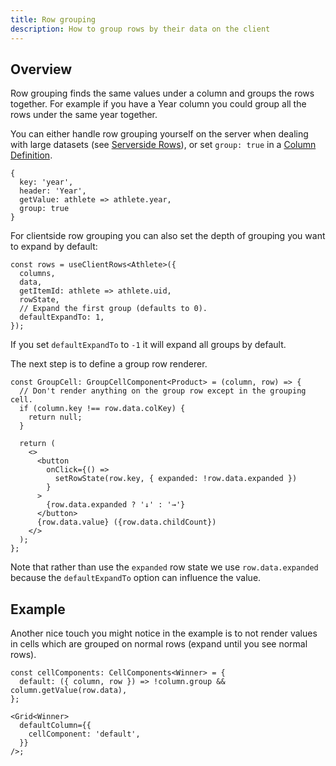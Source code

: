 ```yaml
---
title: Row grouping
description: How to group rows by their data on the client
---
```



## Overview

Row grouping finds the same values under a column and groups the rows together. For example if you have a Year column you could group all the rows under the same year together.

You can either handle row grouping yourself on the server when dealing with large datasets (see [Serverside Rows](/rows/serverside-rows)), or set `group: true` in a [Column Definition](/columns/column-definition).

```ts:title=Set+group+to+true
{
  key: 'year',
  header: 'Year',
  getValue: athlete => athlete.year,
  group: true
}
```

For clientside row grouping you can also set the depth of grouping you want to expand by default:

```ts:title=Setting+default+expansion+depth
const rows = useClientRows<Athlete>({
  columns,
  data,
  getItemId: athlete => athlete.uid,
  rowState,
  // Expand the first group (defaults to 0).
  defaultExpandTo: 1,
});
```

If you set `defaultExpandTo` to `-1` it will expand all groups by default.

The next step is to define a group row renderer.

```ts:title=Set+group+to+true
const GroupCell: GroupCellComponent<Product> = (column, row) => {
  // Don't render anything on the group row except in the grouping cell.
  if (column.key !== row.data.colKey) {
    return null;
  }

  return (
    <>
      <button
        onClick={() =>
          setRowState(row.key, { expanded: !row.data.expanded })
        }
      >
        {row.data.expanded ? '↓' : '→'}
      </button>
      {row.data.value} ({row.data.childCount})
    </>
  );
};
```

Note that rather than use the `expanded` row state we use `row.data.expanded` because the `defaultExpandTo` option can influence the value.

## Example

<Showcase fileName="RowGrouping.tsx">
  <RowGrouping />
</Showcase>

Another nice touch you might notice in the example is to not render values in cells which are grouped on normal rows (expand until you see normal rows).

```tsx:title=Don't+render+group+columns+in+normal+rows
const cellComponents: CellComponents<Winner> = {
  default: ({ column, row }) => !column.group && column.getValue(row.data),
};

<Grid<Winner>
  defaultColumn={{
    cellComponent: 'default',
  }}
/>;
```
